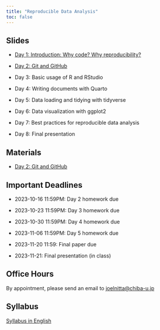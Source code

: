 ```yaml
---
title: "Reproducible Data Analysis"
toc: false
---
```


## Slides

- [Day 1: Introduction: Why code? Why reproducibility?](day1/index.qmd)

- [Day 2: Git and GitHub](day2/index.qmd)

- Day 3: Basic usage of R and RStudio

<!-- [Day 3: Basic usage of R and RStudio](day3/index.qmd) -->

- Day 4: Writing documents with Quarto

<!-- [Day 4: Writing documents with Quarto](day4/index.qmd) -->

- Day 5: Data loading and tidying with tidyverse

<!-- [Day 5: Data loading and tidying with tidyverse](day5/index.qmd) -->

- Day 6: Data visualization with ggplot2

<!-- [Day 6: Data visualization with ggplot2](day6/index.qmd) -->

- Day 7: Best practices for reproducible data analysis

<!-- - [Day 7: Best practices for reproducible data analysis](day7/index.qmd -->

- Day 8: Final presentation

<!-- [Day 8: Final presentation](day8/index.qmd) -->

## Materials

- [Day 2: Git and GitHub](https://github.com/data-analysis-chiba-2023/day02-git)

## Important Deadlines

- 2023-10-16 11:59PM: Day 2 homework due

- 2023-10-23 11:59PM: Day 3 homework due

- 2023-10-30 11:59PM: Day 4 homework due

- 2023-11-06 11:59PM: Day 5 homework due

- 2023-11-20 11:59: Final paper due

- 2023-11-21: Final presentation (in class)

## Office Hours

By appointment, please send an email to <joelnitta@chiba-u.jp>

## Syllabus

[Syllabus in English](https://syllabus.gs.chiba-u.jp/2023/101101101076000/Z011531301/en_US)
